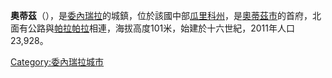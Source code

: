 '''奧蒂茲'''（{{lang-es|Ortiz}}），是[[委內瑞拉|委內瑞拉]]的城鎮，位於該國中部[[瓜里科州|瓜里科州]]，是[[奧蒂茲市_(委內瑞拉)|奧蒂茲市]]的首府，北面有公路與[[帕拉帕拉_(瓜里科州)|帕拉帕拉]]相連，海拔高度101米，始建於十六世紀，2011年人口23,928。

{{Coord|09|37|30|N|67|17|12|W|region:VE_type:city|display=title}}

{{Venezuela-geo-stub}}
[[Category:委內瑞拉城市|Category:委內瑞拉城市]]